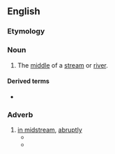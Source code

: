 ==English==
{{Wikipedia}}

===Etymology===
{{prefix|en|mid|stream}}

===Noun===
{{en-noun|-|s}}

# The [[middle]] of a [[stream]] or [[river]].

====Derived terms====
* {{l|en|change horses in midstream}}

===Adverb===
{{en-adverb|-}}

# [[in midstream]], [[abruptly]]
#* {{quote-journal|en|author=Matt Katz|title=Leaving Africa, and Living in Limbo|work=The New York Times|date=2018-01-19|url=https://www.nytimes.com/2018/01/19/nyregion/refugee-elizabeth-congo-trump.html|issn=0362-4331|passage=But it was in the middle of this process that he had met Ms. Lukoji, and he opted not to change his application '''midstream''' to take his marriage into account.}}
#* {{quote-journal|en|author=Natasha Frost|title=Covid-19, Boris Johnson, U.S. Troops: Your Thursday Briefing|work=The New York Times|date=2020-11-19|url=https://www.nytimes.com/2020/11/18/briefing/covid-19-boris-johnson-us-troops.html|issn=0362-4331|passage=Unlike film, theater and TV, the book world didn’t get interrupted '''midstream'''.}}